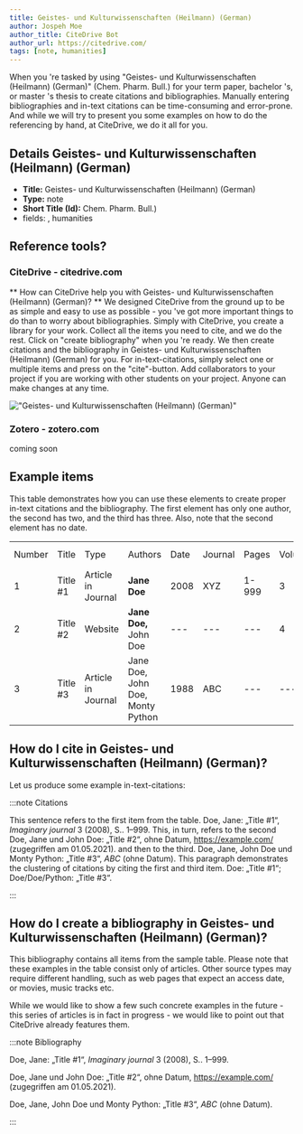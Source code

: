 ```yaml
---
title: Geistes- und Kulturwissenschaften (Heilmann) (German)
author: Jospeh Moe
author_title: CiteDrive Bot
author_url: https://citedrive.com/
tags: [note, humanities]
---
```


When you 're tasked by using "Geistes- und Kulturwissenschaften (Heilmann) (German)" (Chem. Pharm. Bull.) for your term paper, bachelor 's, or master 's thesis to create citations and bibliographies.
Manually entering bibliographies and in-text citations can be time-consuming and error-prone. And while we will try to present you some examples on how to do the referencing by hand, at CiteDrive, we do it all for you.

## Details  Geistes- und Kulturwissenschaften (Heilmann) (German)
* **Title:** Geistes- und Kulturwissenschaften (Heilmann) (German)
* **Type:** note
* **Short Title (Id):** Chem. Pharm. Bull.)
* fields: , humanities

## Reference tools?
### CiteDrive - citedrive.com
** How can CiteDrive help you with Geistes- und Kulturwissenschaften (Heilmann) (German)? **
We designed CiteDrive from the ground up to be as simple and easy to use as possible - you 've got more important things to do than to worry about bibliographies. Simply with CiteDrive, you create a library for your work. Collect all the items you need to cite, and we do the rest. Click on "create bibliography" when you 're ready. We then create citations and the bibliography in Geistes- und Kulturwissenschaften (Heilmann) (German) for you. For in-text-citations, simply select one or multiple items and press on the "cite"-button. Add collaborators to your project if you are working with other students on your project. Anyone can make changes at any time.


!["Geistes- und Kulturwissenschaften (Heilmann) (German)"](images/geistes-und-kulturwissenschaften-heilmann-german.svg "Choose Geistes- und Kulturwissenschaften (Heilmann) (German) in the CiteDrive App")

### Zotero - zotero.com

coming soon

## Example items

This table demonstrates how you can use these elements to create proper in-text citations and the bibliography. The first element has only one author, the second has two, and the third has three. Also, note that the second element has no date.


<table>
  <tr>
   <td>Number
   </td>
   <td>Title
   </td>
   <td>Type
   </td>
   <td>Authors
   </td>
   <td>Date
   </td>
   <td>Journal
   </td>
   <td>Pages
   </td>
   <td>Volume
   </td>
   <td>Issue
   </td>
   <td>Access Date
   </td>
  </tr>
  <tr>
   <td>1
   </td>
   <td>Title #1
   </td>
   <td>Article in Journal
   </td>
   <td><strong>Jane Doe</strong>
   </td>
   <td>2008
   </td>
   <td>XYZ
   </td>
   <td>1-999
   </td>
   <td>3
   </td>
   <td>2
   </td>
   <td>--
   </td>
  </tr>
  <tr>
   <td>
2
   </td>
   <td>Title #2
   </td>
   <td>Website
   </td>
   <td><strong>Jane Doe, </strong>John Doe
   </td>
   <td>---
   </td>
   <td>---
   </td>
   <td>---
   </td>
   <td>4
   </td>
   <td>---
   </td>
   <td>2020-05-01
   </td>
  </tr>
  <tr>
   <td>3
   </td>
   <td>Title #3
   </td>
   <td>Article in Journal
   </td>
   <td>Jane Doe, John Doe, Monty Python
   </td>
   <td>1988
   </td>
   <td>ABC
   </td>
   <td>---
   </td>
   <td>---
   </td>
   <td>16
   </td>
   <td>---
   </td>
  </tr>
</table>



## How do I cite in  Geistes- und Kulturwissenschaften (Heilmann) (German)?

Let us produce some example in-text-citations:

:::note Citations


This sentence refers to the first item from the table. Doe, Jane: „Title #1“, <i>Imaginary journal</i> 3 (2008), S.. 1–999. This, in turn, refers to the second Doe, Jane und John  Doe: „Title #2“, ohne Datum, https://example.com/ (zugegriffen am 01.05.2021).
and then to the third.  Doe, Jane, John Doe und Monty Python: „Title #3“, <i>ABC</i> (ohne Datum).
This paragraph demonstrates the clustering of citations by citing the first and third item. Doe: „Title #1“; Doe/Doe/Python: „Title #3“.

:::

## How do I create a bibliography in Geistes- und Kulturwissenschaften (Heilmann) (German)?

This bibliography contains all items from the sample table. Please note that these examples in the table consist only of articles. Other source types may require different handling, such as web pages that expect an access date, or movies, music tracks etc.

While we would like to show a few such concrete examples in the future - this series of articles is in fact in progress - we would like to point out that CiteDrive already features them.

:::note Bibliography

Doe, Jane: „Title #1“, <i>Imaginary journal</i> 3 (2008), S.. 1–999.

Doe, Jane und John  Doe: „Title #2“, ohne Datum, https://example.com/ (zugegriffen am 01.05.2021).

Doe, Jane, John Doe und Monty Python: „Title #3“, <i>ABC</i> (ohne Datum).



:::


        